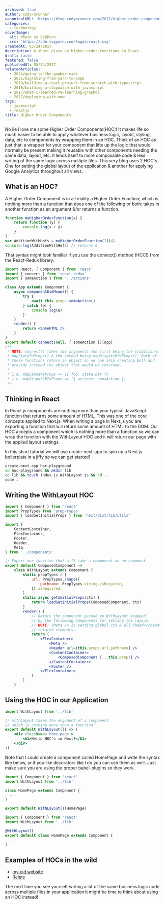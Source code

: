 ```yaml
---
archived: true
author: cody-brunner
canonicalURL: 'https://blog.codybrunner.com/2017/higher-order-components'
categories:
  - technology
coverImage:
  alt: Photo by SVGPorn
  src: 'https://cdn.svgporn.com/logos/react.svg'
createdAt: 05/24/2017
description: A short piece on higher-order-functions in React.
draft: false
featured: false
publishedAt: 05/24/2017
relatedArticles:
  - 2024/going-to-the-gopher-side
  - 2021/migrating-from-yarn-to-pnpm
  - 2019/building-a-react-project-from-scratch-with-typescript
  - 2018/building-a-stopwatch-with-javascript
  - 2017/what-i-learned-re-learning-graphql
  - 2017/deploying-with-now
tags:
  - javascript
  - reactjs
title: Higher Order Components
---
```



No lie I love me some Higher Order Components(HOC)! It makes life so much easier to be able to apply whatever business logic, layout, styling, data, etc to components by wrapping them in an HOC. Think of an HOC as just that: a wrapper for your component that lifts up the logic that would normally be present making it reusable with other components needing the same data, layout, etc. It lends itself to more composable code & less writing of the same logic across multiple files. This very blog uses 2 HOC's. One for setting the global layout of the application & another for applying Google Analytics throughout all views.

## What is an HOC?

A Higher Order Component is in all reality a Higher Order Function; which is nothing more than a function that does one of the following or both: takes in another function as an argument &/or returns a function.

```javascript showLineNumbers
function myHigherOrderFunction(x) {
	return function (y) {
		console.log(x + y)
	}
}
var AdditionWithHofs = myHigherOrderFunction(2)(4)
console.log(AdditionWithHofs) // returns 6
```

That syntax might look familiar if you use the connect() method (HOC!) from the React-Redux library:

```jsx showLineNumbers title="App.jsx"
import React, { Component } from 'react'
import { connect } from 'react-redux'
import { someAction } from '../actions'

class App extends Component {
	async componentDidMount() {
		try {
			await this.props.someAction()
		} catch (e) {
			console.log(e)
		}
	}
	render() {
		return <SomeHTML />
	}
}
export default connect(null, { someAction })(App)
/**
 * NOTE: connect() takes two arguments the first being the traditional
 * mapStateToProps() & the second being mapDispatchToProps(). Both of
 * these functions return an object so we can skip creating both and
 * provide instead the object that would be returned.
 *
 * i.e. mapStateToProps => ({ foo: state.bar })
 * i.e. mapDispatchToProps => ({ actions: someAction })
 */
```

## Thinking in React

In React.js components are nothing more than your typical JavaScript function that returns some amount of HTML. This was one of the core concepts applied to Next.js. When writing a page in Next.js you are exporting a function that will return some amount of HTML to the DOM. Our HOC accepts a component which is nothing more than a function so we can wrap the function with the WithLayout HOC and it will return our page with the applied layout settings.

In this short tutorial we will use create-next-app to spin up a Next.js boilerplate in a jiffy so we can get started!

```bash
create-next-app hoc-playground
cd hoc-playground && mkdir lib
cd lib && touch index.js WithLayout.js && cd ..
code .
```

## Writing the WithLayout HOC

```jsx showLineNumbers title="lib/WithLayout.jsx"
import { Component } from 'react'
import PropTypes from 'prop-types'
import { loadGetInitialProps } from 'next/dist/lib/utils'

import {
	ContentContainer,
	FlexContainer,
	Footer,
	Header,
	Meta,
} from '../components'

// Export our function that will take a component as an argument.
export default ComposedComponent =>
	class WithLayout extends Component {
		static propTypes = {
			url: PropTypes.shape({
				pathname: PropTypes.string.isRequired,
			}).isRequired,
		}
		static async getInitialProps(ctx) {
			return loadGetInitialProps(ComposedComponent, ctx)
		}
		render() {
			// Return the component passed to WithLayout wrapped
			// by the following Components for setting the layout.
			// NOTE: <Meta /> is setting global css & all <head></head>
			// related elements.
			return (
				<FlexContainer>
					<Meta />
					<Header url={this.props.url.pathname} />
					<ContentContainer>
						<ComposedComponent {...this.props} />
					</ContentContainer>
					<Footer />
				</FlexContainer>
			)
		}
	}
```

## Using the HOC in our Application

```jsx showLineNumbers title="pages/index.js"
import WithLayout from '../lib'

// WithLayout takes the argument of a component
// which is nothing more than a function!
export default WithLayout(() => (
	<div className='home-page'>
		<h1>Hello HOC's in Next!</h1>
	</div>
))
```

Note that I could create a component called HomePage and write the syntax like below, or if you like decorators like I do you can use them as well. Just make sure you are using the proper babel-plugins so they work.

```jsx showLineNumbers title="pages/index.js"
import { Component } from 'react'
import WithLayout from '../lib'

class HomePage extends Component {
  ...
}

export default WithLayout()(HomePage)
```

```javascript showLineNumbers title="pages/index.js"
import { Component } from 'react'
import WithLayout from '../lib'

@WithLayout()
export default class HomePage extends Component {
  ...
}
```

## Examples of HOCs in the wild

- [my old website](https://github.com/rockchalkwushock/my-blog)
- [Relate](https://github.com/relatenow/relate/tree/master/hocs)

The next time you see yourself writing a lot of the same business logic code across multiple files in your application it might be time to think about using an HOC instead!

<Signature />
